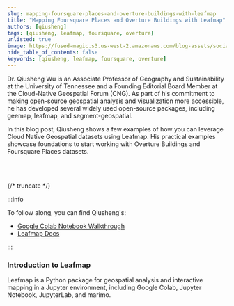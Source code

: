 ```yaml
---
slug: mapping-foursquare-places-and-overture-buildings-with-leafmap
title: "Mapping Foursquare Places and Overture Buildings with Leafmap"
authors: [qiusheng]
tags: [qiusheng, leafmap, foursquare, overture]
unlisted: true
image: https://fused-magic.s3.us-west-2.amazonaws.com/blog-assets/social_jennings.png
hide_table_of_contents: false
keywords: [qiusheng, leafmap, foursquare, overture]
---
```


Dr. Qiusheng Wu is an Associate Professor of Geography and Sustainability at the University of Tennessee and a Founding Editorial Board Member at the Cloud-Native Geospatial Forum (CNG). As part of his commitment to making open-source geospatial analysis and visualization more accessible, he has developed several widely used open-source packages, including geemap, leafmap, and segment-geospatial.

In this blog post, Qiusheng shows a few examples of how you can leverage Cloud Native Geospatial datasets using Leafmap. His practical examples showcase foundations to start working with Overture Buildings and Foursquare Places datasets.


<ReactPlayer playsinline={true} className="video__player" playing={true} muted={true} controls height="100%" url="https://fused-magic.s3.us-west-2.amazonaws.com/blog-assets/leafmap.mp4" width="100%" />

<br></br>

{/* truncate */}

:::info

To follow along, you can find Qiusheng's:
- [Google Colab Notebook Walkthrough](https://colab.research.google.com/drive/1wV8AhLr2ztUyUR8swteW0HLjLeghXaIx?usp=sharing )
- [Leafmap Docs](https://leafmap.org/)


:::

### Introduction to Leafmap

Leafmap is a Python package for geospatial analysis and interactive mapping in a Jupyter environment, including Google Colab, Jupyter Notebook, JupyterLab, and marimo.
